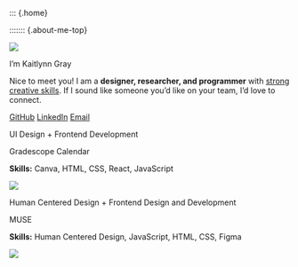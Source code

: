 ::: {.home}

::::::: {.about-me-top}

<!-- :::::{.about-me-top-left}

::: {.about-me-image}

![](images/headshot-zoomed.JPEG)
:::

::: {.medium-text}
Hi! I'm
:::

::: {.big-text}
Kaitlynn Gray
:::

::: {.links}

[GitHub](https://github.com/Mehnemoi) 
[LinkedIn](https://www.linkedin.com/in/kaitlynn-gray) 
[Email](mailto:kagray@g.hmc.edu) 

:::

::::: -->



::::: {.about-me-text}

::::{.tldr}
:::{.home-img}
![](images/headshot-zoomed.JPEG)
:::

:::{.tldr-text}

:::{.big-text}
I'm Kaitlynn Gray
:::

Nice to meet you! I am a **designer, researcher, and programmer** with [strong creative skills](tab-design/). If I sound like someone you’d like on your team, I’d love to connect. 

::: {.links}

[GitHub](https://github.com/Mehnemoi) 
[LinkedIn](https://www.linkedin.com/in/kaitlynn-gray) 
[Email](mailto:kagray@g.hmc.edu) 

:::

:::





<!-- :::{.fun-corner}
I'm happy that you are here!

::: -->

::::


::::{.home-proj-area}

:::{.home-proj}

::: {.proj-title}

UI Design + Frontend Development

:::
::: {.proj-description-big}
Gradescope Calendar

:::

::: {.skills}
**Skills:** Canva, HTML, CSS, React, JavaScript

:::

[![](/projects/gradescope-cal/images/GCalFinalFinalUI.png)](tab-design/GradescopeCalendar.qmd)

<!-- next project -->
:::

:::{.home-proj}


::: {.proj-title}

Human Centered Design + Frontend Design and Development

:::
::: {.proj-description-big}
MUSE

:::

::: {.skills}
**Skills:** Human Centered Design, JavaScript, HTML, CSS, Figma

:::

[![](tab-code/assets/MUSEMainUI.png)](tab-code/MUSE.qmd)


:::

::::



<!-- ::: {.proj-title}

Product Design + Human Centered Design

:::
::: {.proj-description-big}
Skin Care Key

:::

::: {.skills}
**Skills:** Human Centered Design, User Research, Product Design

:::

[![](/projects/HCD-skin-care/images/HCD-skin-care-KG/HCDDP14243.jpg)](tab-design/HCDPersonalCare.qmd)


:::

:::: -->



:::::::
